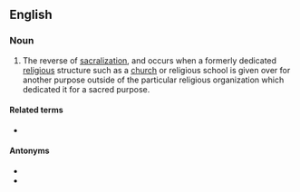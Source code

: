==English==

===Noun===
{{en-noun|desacralizations}}

# {{label|en|religion}} The reverse of [[sacralization]], and occurs when a formerly dedicated [[religious]] structure such as a [[church]] or religious school is given over for another purpose outside of the particular religious organization which dedicated it for a sacred purpose.

====Related terms====
* {{l|en|desacralize}}

====Antonyms====
* {{l|en|sanctification}}
* {{l|en|sacralization}}